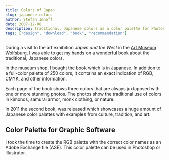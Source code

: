 ```yaml
---
title: Colors of Japan
slug: japanese-colors
author: Stefan Imhoff
date: 2007-12-08
description: Traditional, Japanese colors as a color palette for Photoshop and Illustrator to download (FREE).
tags: ["design", "download", "book", "recommendation"]
---
```


During a visit to the art exhibition _Japan and the West_ in the [Art Museum Wolfsburg](https://www.kunstmuseum-wolfsburg.de/), I was able to get my hands on a wonderful book about the traditional, Japanese colors.

In the museum shop, I bought the book _<ProductLink asin="4894445786" text="The Traditional Colors of Japan" />_ which is in Japanese. In addition to a full-color palette of 250 colors, it contains an exact indication of RGB, CMYK, and other information.

<Bookshelf>
  <AmazonBook asin="4894445786" alt="The Traditional Colors of Japan" />
  <AmazonBook asin="475624114X" alt="Traditional Japanese Color Palette" />
</Bookshelf>

Each page of the book shows three colors that are always juxtaposed with one or more stunning photos. The photos show the traditional use of colors in kimonos, samurai armor, monk clothing, or nature.

In 2011 the second book, _<ProductLink asin="475624114X" text="Traditional Japanese Color Palette" />_ was released which showcases a huge amount of Japanese color palattes with examples from culture, tradition, and art.

## Color Palette for Graphic Software

I took the time to create the RGB palette with the correct color names as an Adobe Exchange file (ASE). This color palette can be used in Photoshop or Illustrator.

<Figure>
  <MoreLink href="/traditional-colors-of-japan/" text="See Traditional Colors of Japan" />
</Figure>
